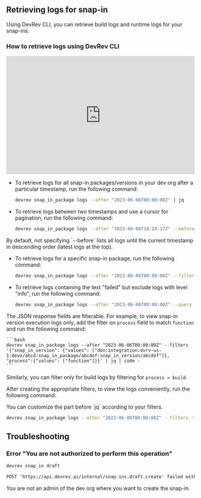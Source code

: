 ## Retrieving logs for snap-in

Using DevRev CLI, you can retrieve build logs and runtime logs for your snap-ins.

### How to retrieve logs using DevRev CLI

<iframe width="100%" height="315" src="https://www.youtube.com/embed/5W70bbHxEJU?si=o2LQwy1GNC1U0n97" frameBorder="0" allow="accelerometer; autoplay; clipboard-write; encrypted-media; gyroscope; picture-in-picture" allowfullscreen></iframe>

- To retrieve logs for all snap-in packages/versions in your dev org after a particular timestamp, run the following command:

    ```bash
    devrev snap_in_package logs --after "2023-06-06T00:00:00Z" | jq
    ```

- To retrieve logs between two timestamps and use a cursor for pagination, run the following command:

    ```bash
    devrev snap_in_package logs --after "2023-06-06T10:24:17Z" --before "2023-06-07T00:00:00Z" --cursor cursor_from_previous_page | jq | code -
    ```

<Callout intent="note">
By default, not specifying `--before` lists all logs until the current timestamp in descending order (latest logs at the top).
</Callout>

- To retrieve logs for a specific snap-in package, run the following command:

    ```bash
    devrev snap_in_package logs --after "2023-06-06T00:00:00Z" --filters '{"snap_in_package": {"values": ["don:integration:dvrv-us-1:devo/abcd:snap_in_package/abcdef"]}}' | jq | code -
    ```

- To retrieve logs containing the text "failed" but exclude logs with level "info", run the following command:

    ```bash
    devrev snap_in_package logs --after "2023-06-06T00:00:00Z" --query "failed" --filters '{"level": {"values": ["info"], "exclude": true}}' | jq | code -
    ```

The JSON response fields are filterable. For example, to view snap-in version execution logs only, add the filter on `process` field to match `function` and run the following command:

    ```bash
    devrev snap_in_package logs --after "2023-06-06T00:00:00Z" --filters '{"snap_in_version": {"values": ["don:integration:dvrv-us-1:devo/abcd:snap_in_package/abcdef:snap_in_version/abcdef"]}, "process":{"values": ["function"]}}' | jq | code -
    ```

Similarly, you can filter only for build logs by filtering for `process = build`.

After creating the appropriate filters, to view the logs conveniently, run the following command:

<Callout intent="info">
You can customize the part before `jq` according to your filters.
</Callout>

```bash
devrev snap_in_package logs --after "2023-06-06T00:00:00Z" --filters '{}' | jq -r '["total", .log_summary.total.value, "next_cursor", .next_cursor], (.logs[] | [.level,.timestamp,.msg]) | @tsv' | code -
```

## Troubleshooting

### Error "You are not authorized to perform this operation"

```bash
devrev snap_in draft
```

```txt
POST 'https://api.devrev.ai/internal/snap-ins.draft.create' failed with 403 Forbidden, {"debug_message":"Unauthorized You are not authorized to perform this operation. Ref: bc7b7f58-148c-479c-b0a6-b4cbe43dd8a6","message":"Forbidden","type":"forbidden"}
```

You are not an admin of the dev org where you want to create the snap-in.
